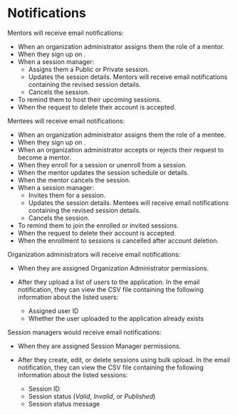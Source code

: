
# Notifications

Mentors will receive email notifications:

* When an organization administrator assigns them the role of a mentor.
* When they sign up on <PartialExample mentored />.
* When a session manager:
    * Assigns them a Public or Private session.
    * Updates the session details. Mentors will receive email notifications containing the revised session details.
    * Cancels the session.
* To remind them to host their upcoming sessions.
* When the request to delete their account is accepted.

Mentees will receive email notifications:

* When an organization administrator assigns them the role of a mentee.
* When they sign up on <PartialExample mentored />.
* When an organization administrator accepts or rejects their request to become a mentor.
* When they enroll for a session or unenroll from a session.
* When the mentor updates the session schedule or details.
* When the mentor cancels the session.
* When a session manager:
    * Invites them for a session.
    * Updates the session details. Mentees will receive email notifications containing the revised session details.
    * Cancels the session.
* To remind them to join the enrolled or invited sessions.
* When the request to delete their account is accepted.
* When the enrollment to sessions is cancelled after account deletion.

Organization administrators will receive email notifications:

* When they are assigned Organization Administrator permissions.
* After they upload a list of users to the application. In the email notification, they can view the CSV file containing the following information about the listed users:

    * Assigned user ID
    * Whether the user uploaded to the application already exists

Session managers would receive email notifications:

* When they are assigned Session Manager permissions.
* After they create, edit, or delete sessions using bulk upload. In the email notification, they can view the CSV file containing the following information about the listed sessions:

    * Session ID
    * Session status (<i>Valid</i>, <i>Invalid</i>, or <i>Published</i>)
    * Session status message






